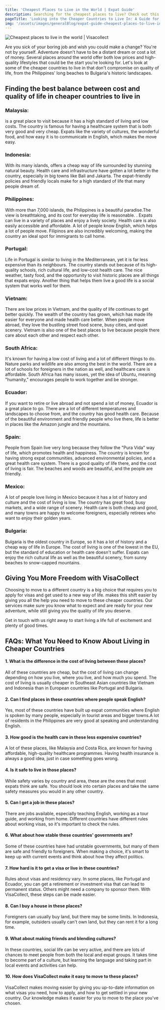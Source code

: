 ```yaml
---
title: 'Cheapest Places to Live in the World | Expat Guide'
description: Searching for the cheapest places to live? Check out this expat guide to discover the cheapest places to live around the world!
pageTitle: 'Looking into the Cheaper Countries to Live In: A Guide for Expats on a Budget'
img: '/assets/images/generalBlog/expat-guide-cheapest-places-to-live-in-the-world.webp'
---
```


<BlogContentHero className="mt-0">
  <img
    src="/assets/images/generalBlog/expat-guide-cheapest-places-to-live-in-the-world.webp"
    alt="Cheapest places to live in the world | Visacollect"
  />
</BlogContentHero>

Are you sick of your boring job and wish you could make a change? You're not by yourself. Adventure doesn't have to be a distant dream or cost a lot of money. Several places around the world offer both low prices and high-quality lifestyles that could be the start you're looking for. Let's look at some of the cheaper countries to live in that don't compromise on quality of life, from the Philippines' long beaches to Bulgaria's historic landscapes.

## Finding the best balance between cost and quality of life in cheaper countries to live in

### Malaysia:

<LinkText text="Malaysia" href="/my/" /> is a great place to visit because it has
a high standard of living and low costs. The country is famous for having a healthcare
system that is both very good and very cheap. Expats like the variety of cultures,
the wonderful food, and how easy it is to communicate in English, which makes the
move easy.

### Indonesia:

With its many islands, <LinkText text="Indonesia" href="/id/"/> offers a cheap way of life surrounded by stunning natural beauty. Health care and infrastructure have gotten a lot better in the country, especially in big towns like Bali and Jakarta. The expat-friendly policies and friendly locals make for a high standard of life that many people dream of.

### Philippines:

With more than 7,000 islands, the Philippines is a beautiful paradise.The view is breathtaking, and its cost for everyday life is reasonable. . Expats can live in a variety of places and enjoy a lively society. Health care is also easily accessible and affordable. A lot of people know English, which helps a lot of people move. Filipinos are also incredibly welcoming, making the country an ideal spot for immigrants to call home.

### Portugal:

Life in Portugal is similar to living in the Mediterranean, yet it is far less expensive than its neighbours. The country stands out because of its high-quality schools, rich cultural life, and low-cost health care. The nice weather, tasty food, and the opportunity to visit historic places are all things that expats enjoy. Another thing that helps them live a good life is a social system that works well for them.

### Vietnam:

There are low prices in Vietnam, and the quality of life continues to get better quickly. The wealth of the country has grown, which has made life easier for everyone and made health care better. When people move abroad, they love the bustling street food scene, busy cities, and quiet scenery. Vietnam is also one of the best places to live because people there care about each other and respect each other.

### South Africa:

It's known for having a low cost of living and a lot of different things to do. Nature parks and wildlife are also among the best in the world. There are a lot of schools for foreigners in the nation as well, and healthcare care is affordable. South Africa has many issues, yet the idea of Ubuntu, meaning "humanity," encourages people to work together and be stronger.

### Ecuador:

If you want to retire or live abroad and not spend a lot of money, Ecuador is a great place to go. There are a lot of different temperatures and landscapes to choose from, and the country has good health care. Because of the beautiful environment and friendly people who live there, life is better in places like the Amazon jungle and the mountains.

### Spain:

People from Spain live very long because they follow the "Pura Vida" way of life, which promotes health and happiness. The country is known for having strong expat communities, advanced environmental policies, and a great health care system. There is a good quality of life there, and the cost of living is fair. The beaches and woods are beautiful, and the people are friendly.

### Mexico:

A lot of people love living in Mexico because it has a lot of history and culture and the cost of living is low. The country has great food, busy markets, and a wide range of scenery. Health care is both cheap and good, and many towns are happy to welcome foreigners, especially retirees who want to enjoy their golden years.

### Bulgaria:

Bulgaria is the oldest country in Europe, so it has a lot of history and a cheap way of life in Europe. The cost of living is one of the lowest in the EU, but the standard of education or health care doesn't suffer. Expats can enjoy the rich cultural life as well as the beautiful scenery, from sunny beaches to snow-capped mountains.

## Giving You More Freedom with VisaCollect

Choosing to move to a different country is a big choice that requires you to apply for visas and get used to a new way of life. <LinkText text="VisaCollect" href="/"/> makes this shift easier by giving you all the help you need to move to these cheaper countries. Our services make sure you know what to expect and are ready for your new adventure, while still giving you the quality of life you deserve.

Get in touch with us right away to start living a life full of excitement and plenty of good times.

## FAQs: What You Need to Know About Living in Cheaper Countries

#### 1. What is the difference in the cost of living between these places?

All of these countries are cheap, but the cost of living can change depending on how you live, where you live, and how much you spend. The cost of living is usually cheaper in Southeast Asian countries like Vietnam and Indonesia than in European countries like Portugal and Bulgaria.

#### 2. Can I find places in these countries where people speak English?

Yes, most of these countries have built up expat communities where English is spoken by many people, especially in tourist areas and bigger towns.A lot of residents in the Philippines are very good at speaking and understanding English.

#### 3. How good is the health care in these less expensive countries?

A lot of these places, like Malaysia and Costa Rica, are known for having affordable, high-quality healthcare programmes. Having health insurance is always a good idea, just in case something goes wrong.

#### 4. Is it safe to live in those places?

While safety varies by country and area, these are the ones that most expats think are safe. You should look into certain places and take the same safety measures you would in any other country.

#### 5. Can I get a job in these places?

There are jobs available, especially teaching English, working as a tour guide, and working from home. Different countries have different rules about working visas, so it's important to check the rules.

#### 6. What about how stable these countries' governments are?

Some of these countries have had unstable governments, but many of them are safe and friendly to foreigners. When making a choice, it's smart to keep up with current events and think about how they affect politics.

#### 7. How hard is it to get a visa or live in these countries?

Rules about visas and residency vary. In some places, like Portugal and Ecuador, you can get a retirement or investment visa that can lead to permanent status. Others might need a company to sponsor them. With VisaCollect, these steps can be made easier.

#### 8. Can I buy a house in these places?

Foreigners can usually buy land, but there may be some limits. In Indonesia, for example, outsiders usually can't own land, but they can rent it for a long time.

#### 9. What about making friends and blending cultures?

In these countries, social life can be very active, and there are lots of chances to meet people from both the local and expat groups. It takes time to become part of a culture, but learning the language and taking part in local events and activities can help.

#### 10. How does VisaCollect make it easy to move to these places?

VisaCollect makes moving easier by giving you up-to-date information on what visas you need, how to apply, and how to get settled in your new country. Our knowledge makes it easier for you to move to the place you've chosen.
